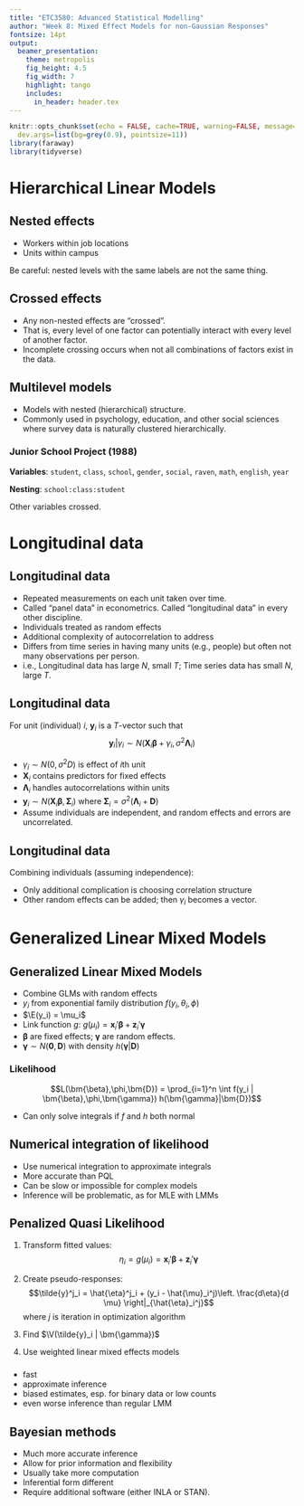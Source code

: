 ```yaml
---
title: "ETC3580: Advanced Statistical Modelling"
author: "Week 8: Mixed Effect Models for non-Gaussian Responses"
fontsize: 14pt
output:
  beamer_presentation:
    theme: metropolis
    fig_height: 4.5
    fig_width: 7
    highlight: tango
    includes:
      in_header: header.tex
---
```


```r
knitr::opts_chunk$set(echo = FALSE, cache=TRUE, warning=FALSE, message=FALSE,
  dev.args=list(bg=grey(0.9), pointsize=11))
library(faraway)
library(tidyverse)
```

# Hierarchical Linear Models

## Nested effects

\begin{block}{}
Levels of one factor vary only within levels of another factor
\end{block}

  * Workers within job locations
  * Units within campus

Be careful: nested levels with the same labels are not the same thing.

## Crossed effects

 * Any non-nested effects are "crossed".
 * That is, every level of one factor can potentially interact with every level of another factor.
 * Incomplete crossing occurs when not all combinations of factors exist in the data.

## Multilevel models

 * Models with nested (hierarchical) structure.
 * Commonly used in psychology, education, and other social sciences where survey data is naturally clustered hierarchically.

### Junior School Project (1988)

**Variables**: `student`, `class`, `school`, `gender`, `social`, `raven`, `math`, `english`, `year`

**Nesting**: `school:class:student`

Other variables crossed.

# Longitudinal data

## Longitudinal data
\fontsize{14}{15}\sf

 * Repeated measurements on each unit taken over time.
 * Called "panel data" in econometrics. Called "longitudinal data" in every other discipline.
 * Individuals treated as random effects
 * Additional complexity of autocorrelation to address
 * Differs from time series in having many units (e.g., people) but often not many observations per person.
 * i.e., Longitudinal data has large $N$, small $T$; Time series data has small $N$, large $T$.

## Longitudinal data

For unit (individual) $i$, $\bm{y}_i$ is a $T$-vector such that
$$\bm{y}_i | \gamma_i \sim N(\bm{X}_i\bm{\beta} + \gamma_i, \sigma^2\bm{\Lambda}_i)$$

 * $\gamma_i \sim N(0,\sigma^2D)$ is effect of $i$th unit
 * $\bm{X}_i$ contains predictors for fixed effects
 * $\bm\Lambda_i$ handles autocorrelations within units
 * $\bm{y}_i \sim N(\bm{X}_i\bm{\beta}, \bm{\Sigma}_i)$ where $\bm{\Sigma}_i = \sigma^2(\bm{\Lambda}_i + \bm{D})$
 * Assume individuals are independent, and random effects and errors are uncorrelated.

## Longitudinal data

Combining individuals (assuming independence):
 \begin{align*}
     \bm{y}      & = \begin{bmatrix}
                       \bm{y}_1 \\ \vdots \\ \bm{y}_N
                      \end{bmatrix} \qquad
     \bm{X}       = \begin{bmatrix}
                       \bm{X}_1 \\ \vdots \\ \bm{X}_N
                       \end{bmatrix} \\
  \bm{\Sigma} &= \text{diag}(\bm{\Sigma}_1,\bm{\Sigma}_2,\dots,\bm{\Sigma}_N),   \\
\bm{y} &\sim N(\bm{X}\bm{\beta}, \bm{\Sigma})
\end{align*}

\pause

* Only additional complication is choosing correlation structure
* Other random effects can be added; then $\gamma_i$ becomes a vector.

# Generalized Linear Mixed Models

## Generalized Linear Mixed Models

 * Combine GLMs with random effects
 * $y_i$ from exponential family distribution $f(y_i, \theta_i, \phi)$
 * $\E(y_i) = \mu_i$
 * Link function $g$: $g(\mu_i) = \bm{x}_i' \bm{\beta} + \bm{z}_i' \bm{\gamma}$
 * $\bm{\beta}$ are fixed effects; $\bm{\gamma}$ are random effects.
 * $\bm{\gamma} \sim N(\bm{0},\bm{D})$ with density $h(\bm{\gamma}|\bm{D})$
\pause

### Likelihood
$$L(\bm{\beta},\phi,\bm{D}) = \prod_{i=1}^n \int f(y_i | \bm{\beta},\phi,\bm{\gamma}) h(\bm{\gamma}|\bm{D})$$

   * Can only solve integrals if $f$ and $h$ both normal


## Numerical integration of likelihood

\begin{block}{Likelihood}
$$L(\bm{\beta},\phi,\bm{D}) = \prod_{i=1}^n \int f(y_i | \bm{\beta},\phi,\bm{\gamma}) h(\bm{\gamma}|\bm{D})$$
\end{block}

 * Use numerical integration to approximate integrals
 * More accurate than PQL
 * Can be slow or impossible for complex models
 * Inference will be problematic, as for MLE with LMMs

## Penalized Quasi Likelihood
\fontsize{13}{14}\sf

1. Transform fitted values:
$$\eta_i = g(\mu_i) = \bm{x}_i'\bm{\beta} + \bm{z}_i'\bm{\gamma}$$

2. Create pseudo-responses:
$$\tilde{y}^j_i = \hat{\eta}^j_i + (y_i - \hat{\mu}_i^j)\left. \frac{d\eta}{d \mu} \right|_{\hat{\eta}_i^j}$$
where $j$ is iteration in optimization algorithm

3. Find $\V(\tilde{y}_i | \bm{\gamma})$

4. Use weighted linear mixed effects models

\pause\vspace*{0.3cm}

###
 * fast
 * approximate inference
 * biased estimates, esp.\ for binary data or low counts
 * even worse inference than regular LMM

## Bayesian methods

 * Much more accurate inference
 * Allow for prior information and flexibility
 * Usually take more computation
 * Inferential form different
 * Require additional software (either INLA or STAN).
